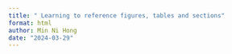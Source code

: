 ```yaml
---
title: " Learning to reference figures, tables and sections"
format: html
author: Min Ni Hong
date: "2024-03-29"
---
```



